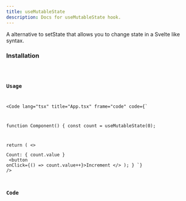 ```yaml
---
title: useMutableState
description: Docs for useMutableState hook.
---
```



A alternative to setState that allows you to change state in a Svelte like syntax.

### Installation
<Code code="npx rabbithook@latest add use-mutable-state" lang="bash" frame={false} />

### Usage
<Code
    lang="tsx"
    title="App.tsx"
    frame="code"
    code={`

function Component() {
  const count = useMutableState(0);

  return (
    <>
      <div>Count: { count.value }</div>
      <button onClick={() => count.value++}>Increment</button>
    </>
  );
}
`}
  />

### Code
<Tabs>
  <TabItem label="Typescript">
    <Code
      lang="ts"
      title="use-mutable-state.ts"
      frame="code"
      code={hookTypescript}
    />
  </TabItem>
  <TabItem label="Javascript">
    <Code
      lang="js"
      title="use-mutable-state.js"
      frame="code"
      code={hookJavascript}
    />
  </TabItem>
</Tabs>

